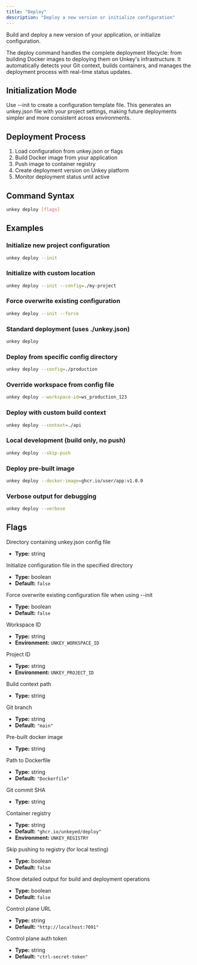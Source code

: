 ```yaml
---
title: "Deploy"
description: "Deploy a new version or initialize configuration"
---
```

Build and deploy a new version of your application, or initialize configuration.

The deploy command handles the complete deployment lifecycle: from building Docker images to deploying them on Unkey's infrastructure. It automatically detects your Git context, builds containers, and manages the deployment process with real-time status updates.

## Initialization Mode

Use --init to create a configuration template file. This generates an unkey.json file with your project settings, making future deployments simpler and more consistent across environments.

## Deployment Process

1. Load configuration from unkey.json or flags
2. Build Docker image from your application  
3. Push image to container registry
4. Create deployment version on Unkey platform
5. Monitor deployment status until active

## Command Syntax

```bash
unkey deploy [flags]
```

## Examples

### Initialize new project configuration

```bash
unkey deploy --init
```

### Initialize with custom location

```bash
unkey deploy --init --config=./my-project
```

### Force overwrite existing configuration

```bash
unkey deploy --init --force
```

### Standard deployment (uses ./unkey.json)

```bash
unkey deploy
```

### Deploy from specific config directory

```bash
unkey deploy --config=./production
```

### Override workspace from config file

```bash
unkey deploy --workspace-id=ws_production_123
```

### Deploy with custom build context

```bash
unkey deploy --context=./api
```

### Local development (build only, no push)

```bash
unkey deploy --skip-push
```

### Deploy pre-built image

```bash
unkey deploy --docker-image=ghcr.io/user/app:v1.0.0
```

### Verbose output for debugging

```bash
unkey deploy --verbose
```

## Flags

<Callout type="info" title="--config">
Directory containing unkey.json config file

- **Type:** string
</Callout>

<Callout type="info" title="--init">
Initialize configuration file in the specified directory

- **Type:** boolean
- **Default:** `false`
</Callout>

<Callout type="info" title="--force">
Force overwrite existing configuration file when using --init

- **Type:** boolean
- **Default:** `false`
</Callout>

<Callout type="info" title="--workspace-id">
Workspace ID

- **Type:** string
- **Environment:** `UNKEY_WORKSPACE_ID`
</Callout>

<Callout type="info" title="--project-id">
Project ID

- **Type:** string
- **Environment:** `UNKEY_PROJECT_ID`
</Callout>

<Callout type="info" title="--context">
Build context path

- **Type:** string
</Callout>

<Callout type="info" title="--branch">
Git branch

- **Type:** string
- **Default:** `"main"`
</Callout>

<Callout type="info" title="--docker-image">
Pre-built docker image

- **Type:** string
</Callout>

<Callout type="info" title="--dockerfile">
Path to Dockerfile

- **Type:** string
- **Default:** `"Dockerfile"`
</Callout>

<Callout type="info" title="--commit">
Git commit SHA

- **Type:** string
</Callout>

<Callout type="info" title="--registry">
Container registry

- **Type:** string
- **Default:** `"ghcr.io/unkeyed/deploy"`
- **Environment:** `UNKEY_REGISTRY`
</Callout>

<Callout type="info" title="--skip-push">
Skip pushing to registry (for local testing)

- **Type:** boolean
- **Default:** `false`
</Callout>

<Callout type="info" title="--verbose">
Show detailed output for build and deployment operations

- **Type:** boolean
- **Default:** `false`
</Callout>

<Callout type="info" title="--control-plane-url">
Control plane URL

- **Type:** string
- **Default:** `"http://localhost:7091"`
</Callout>

<Callout type="info" title="--auth-token">
Control plane auth token

- **Type:** string
- **Default:** `"ctrl-secret-token"`
</Callout>
